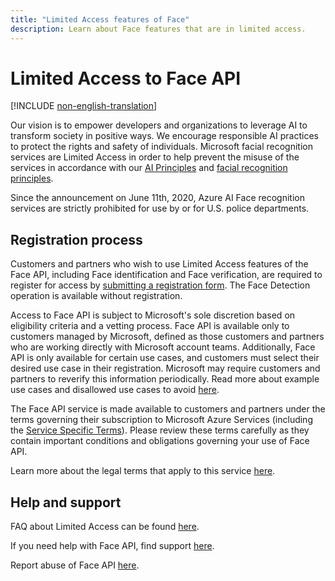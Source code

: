 ```yaml
---
title: "Limited Access features of Face"
description: Learn about Face features that are in limited access.
---
```


# Limited Access to Face API

[!INCLUDE [non-english-translation](../includes/non-english-translation)]

Our vision is to empower developers and organizations to leverage AI to transform society in positive ways. We encourage responsible AI practices to protect the rights and safety of individuals. Microsoft facial recognition services are Limited Access in order to help prevent the misuse of the services in accordance with our [AI Principles](https://www.microsoft.com/ai/responsible-ai?SilentAuth=1&wa=wsignin1.0) and [facial recognition principles](https://blogs.microsoft.com/on-the-issues/2018/12/17/six-principles-to-guide-microsofts-facial-recognition-work/).

Since the announcement on June 11th, 2020, Azure AI Face recognition services are strictly prohibited for use by or for U.S. police departments.


## Registration process

Customers and partners who wish to use Limited Access features of the Face API, including Face identification and Face verification, are required to register for access by [submitting a registration form](https://aka.ms/facerecognition). The Face Detection operation is available without registration.

Access to Face API is subject to Microsoft's sole discretion based on eligibility criteria and a vetting process. Face API is available only to customers managed by Microsoft, defined as those customers and partners who are working directly with Microsoft account teams. Additionally, Face API is only available for certain use cases, and customers must select their desired use case in their registration. Microsoft may require customers and partners to reverify this information periodically. Read more about example use cases and disallowed use cases to avoid [here](../face/transparency-note).  

The Face API service is made available to customers and partners under the terms governing their subscription to Microsoft Azure Services (including the [Service Specific Terms](https://aka.ms/MCAServiceSpecificTerms)). Please review these terms carefully as they contain important conditions and obligations governing your use of Face API.

Learn more about the legal terms that apply to this service [here](https://azure.microsoft.com/support/legal/).

## Help and support

FAQ about Limited Access can be found [here](/azure/ai-services/cognitive-services-limited-access/).

If you need help with Face API, find support [here](/azure/ai-services/cognitive-services-support-options).

Report abuse of Face API [here](https://aka.ms/reportabuse).
